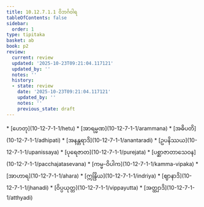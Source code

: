 ```yaml
---
title: 10.12.7.1.1 ဝိဘင်္ဂဝါရ
tableOfContents: false
sidebar:
  order: 1
type: tipitaka
basket: ab
book: p2
review:
  current: review
  updated: '2025-10-23T09:21:04.117121'
  updated_by: ''
  notes: ''
  history:
  - state: review
    date: '2025-10-23T09:21:04.117121'
    updated_by: ''
    notes: ''
    previous_state: draft
---
```



<ReviewStatus review={frontmatter.review} showDetails={true} />

<HypothesisAnnotation frontmatter={frontmatter} />

<DynamicBreadcrumb />



<TableOfContents book="p2" section="10.12.7.1.1">
* [ဟေတု](10-12-7-1-1/hetu)
* [အာရမ္မဏ](10-12-7-1-1/arammana)
* [အဓိပတိ](10-12-7-1-1/adhipati)
* [အနန္တရာဒိ](10-12-7-1-1/anantaradi)
* [ဥပနိဿယ](10-12-7-1-1/upanissaya)
* [ပုရေဇာတ](10-12-7-1-1/purejata)
* [ပစ္ဆာဇာတာသေဝန](10-12-7-1-1/pacchajatasevana)
* [ကမ္မ-ဝိပါက](10-12-7-1-1/kamma-vipaka)
* [အာဟာရ](10-12-7-1-1/ahara)
* [ဣန္ဒြိယ](10-12-7-1-1/indriya)
* [ဈာနာဒိ](10-12-7-1-1/jhanadi)
* [ဝိပ္ပယုတ္တ](10-12-7-1-1/vippayutta)
* [အတ္ထျာဒိ](10-12-7-1-1/atthyadi)
</TableOfContents>